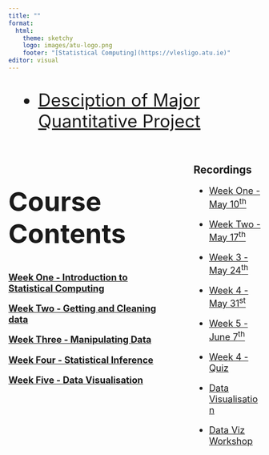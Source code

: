 ```yaml
---
title: ""
format: 
  html:
    theme: sketchy
    logo: images/atu-logo.png
    footer: "[Statistical Computing](https://vlesligo.atu.ie)"
editor: visual
---
```


::: {style="font-size: 250%; list-style-position: outside; padding-left: 0em;"}
-   [Desciption of Major Quantitative Project](https://atu-2025.netlify.app/major-project.html){target="_blank"}
:::

::::::::: columns
::::: {.column width="70%"}
::: {style="font-size: 250%; list-style-position: outside; padding-left: 0em;"}
## Course Contents
:::

::: {style="font-size: 130%; list-style-position: outside; padding-left: 0em;"}
[**Week One - Introduction to Statistical Computing**](https://atu-2025.netlify.app/week-01/#/title){target="_blank"}

[**Week Two - Getting and Cleaning data**](https://atu-2025.netlify.app/week-02/#/title){target="_blank"}

[**Week Three - Manipulating Data**](https://atu-2025.netlify.app/week-03/#/title){target="_blank"}

[**Week Four - Statistical Inference**](https://atu-2025.netlify.app/week-04/#/title){target="_blank"}

[**Week Five - Data Visualisation**](https://atu-2025.netlify.app/week-05/05-data-viz.html){target="_blank"}
:::
:::::

::: {.column width="1%"}
:::

:::: {.column width="29%"}
## Recordings

::: {style="font-size: 130%; list-style-position: outside; padding-left: 0em;"}
-   [Week One - May 10<sup>th</sup>](https://youtu.be/JzhEz_H8XDM){target="_blank"}

-   [Week Two - May 17<sup>th</sup>](https://youtu.be/c7ZyBYEn0-c){target="_blank"}

-   [Week 3 - May 24<sup>th</sup>](https://youtu.be/lSqtheuoYPA){target="_blank"}

-   [Week 4 - May 31<sup>st</sup>](https://youtu.be/doYCmy2Pa1U){target="_blank"}

-   [Week 5 - June 7<sup>th</sup>](https://youtu.be/1mEU_2McRjU){target="_blank"}

-   [Week 4 - Quiz](https://youtu.be/5MEm0D1s3FY){target="_blank"}

-   [Data Visualisation](https://youtu.be/yJEvsJXm7mw){target="_blank"}

-   [Data Viz Workshop](https://youtu.be/FbO35Y42tQE){target="_blank"}
:::
::::
:::::::::
